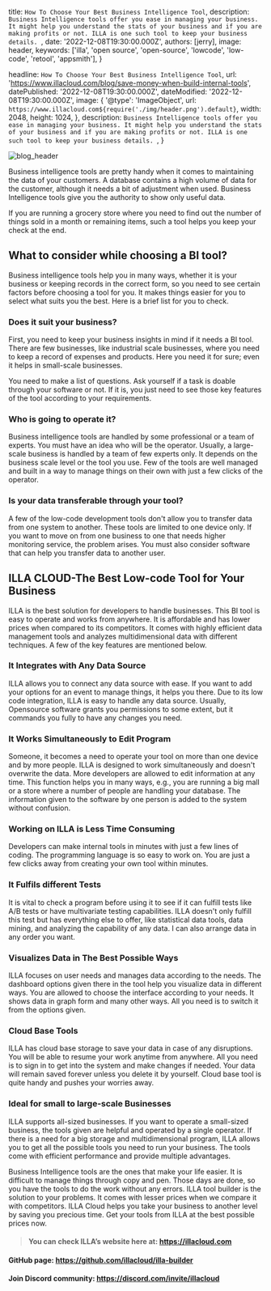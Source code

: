 
  title: `How To Choose Your Best Business Intelligence Tool`,
  description: `Business Intelligence tools offer you ease in managing your business. It might help you understand the stats of your business and if you are making profits or not. ILLA is one such tool to keep your business details. `,
  date: '2022-12-08T19:30:00.000Z',
  authors: [jerry],
  image: header,
  keywords: ['illa', 'open source', 'open-source', 'lowcode', 'low-code', 'retool', 'appsmith'],
}

  headline: `How To Choose Your Best Business Intelligence Tool`,
  url: 'https://www.illacloud.com/blog/save-money-when-build-internal-tools',
  datePublished: '2022-12-08T19:30:00.000Z',
  dateModified: '2022-12-08T19:30:00.000Z',
  image: {
    '@type': 'ImageObject',
    url: `https://www.illacloud.com${require('./img/header.png').default}`,
    width: 2048,
    height: 1024,
  },
  description: `Business Intelligence tools offer you ease in managing your business. It might help you understand the stats of your business and if you are making profits or not. ILLA is one such tool to keep your business details. `,
}

<img
  src={header}
  alt="blog_header"
/>

Business intelligence tools are pretty handy when it comes to maintaining the data of your customers. A database contains a high volume of data for the customer, although it needs a bit of adjustment when used. Business Intelligence tools give you the authority to show only useful data.

If you are running a grocery store where you need to find out the number of things sold in a month or remaining items, such a tool helps you keep your check at the end.

## What to consider while choosing a BI tool?

Business intelligence tools help you in many ways, whether it is your business or keeping records in the correct form, so you need to see certain factors before choosing a tool for you. It makes things easier for you to select what suits you the best. Here is a brief list for you to check.

### Does it suit your business?

First, you need to keep your business insights in mind if it needs a BI tool. There are few businesses, like industrial scale businesses, where you need to keep a record of expenses and products. Here you need it for sure; even it helps in small-scale businesses.

You need to make a list of questions. Ask yourself if a task is doable through your software or not. If it is, you just need to see those key features of the tool according to your requirements.

### Who is going to operate it?

Business intelligence tools are handled by some professional or a team of experts. You must have an idea who will be the operator. Usually, a large-scale business is handled by a team of few experts only. It depends on the business scale level or the tool you use. Few of the tools are well managed and built in a way to manage things on their own with just a few clicks of the operator.

### Is your data transferable through your tool?

A few of the low-code development tools don't allow you to transfer data from one system to another. These tools are limited to one device only. If you want to move on from one business to one that needs higher monitoring service, the problem arises. You must also consider software that can help you transfer data to another user.

## ILLA CLOUD-The Best Low-code Tool for Your Business

ILLA is the best solution for developers to handle businesses. This BI tool is easy to operate and works from anywhere. It is affordable and has lower prices when compared to its competitors. It comes with highly efficient data management tools and analyzes multidimensional data with different techniques. A few of the key features are mentioned below.

### It Integrates with Any Data Source

ILLA allows you to connect any data source with ease. If you want to add your options for an event to manage things, it helps you there. Due to its low code integration, ILLA is easy to handle any data source. Usually, Opensource software grants you permissions to some extent, but it commands you fully to have any changes you need.

### It Works Simultaneously to Edit Program

Someone, it becomes a need to operate your tool on more than one device and by more people. ILLA is designed to work simultaneously and doesn't overwrite the data. More developers are allowed to edit information at any time. This function helps you in many ways, e.g., you are running a big mall or a store where a number of people are handling your database. The information given to the software by one person is added to the system without confusion.

### Working on ILLA is Less Time Consuming

Developers can make internal tools in minutes with just a few lines of coding. The programming language is so easy to work on. You are just a few clicks away from creating your own tool within minutes.

### It Fulfils different Tests

It is vital to check a program before using it to see if it can fulfill tests like A/B tests or have multivariate testing capabilities. ILLA doesn't only fulfill this test but has everything else to offer, like statistical data tools, data mining, and analyzing the capability of any data. I can also arrange data in any order you want.

### Visualizes Data in The Best Possible Ways

ILLA focuses on user needs and manages data according to the needs. The dashboard options given there in the tool help you visualize data in different ways. You are allowed to choose the interface according to your needs. It shows data in graph form and many other ways. All you need is to switch it from the options given.

### Cloud Base Tools

ILLA has cloud base storage to save your data in case of any disruptions. You will be able to resume your work anytime from anywhere. All you need is to sign in to get into the system and make changes if needed. Your data will remain saved forever unless you delete it by yourself. Cloud base tool is quite handy and pushes your worries away.

### Ideal for small to large-scale Businesses

ILLA supports all-sized businesses. If you want to operate a small-sized business, the tools given are helpful and operated by a single operator. If there is a need for a big storage and multidimensional program, ILLA allows you to get all the possible tools you need to run your business. The tools come with efficient performance and provide multiple advantages.

Business Intelligence tools are the ones that make your life easier. It is difficult to manage things through copy and pen. Those days are done, so you have the tools to do the work without any errors. ILLA tool builder is the solution to your problems. It comes with lesser prices when we compare it with competitors. ILLA Cloud helps you take your business to another level by saving you precious time. Get your tools from ILLA at the best possible prices now.

> #### You can check ILLA’s website here at: https://illacloud.com
#### GitHub page: https://github.com/illacloud/illa-builder
#### Join Discord community: https://discord.com/invite/illacloud
